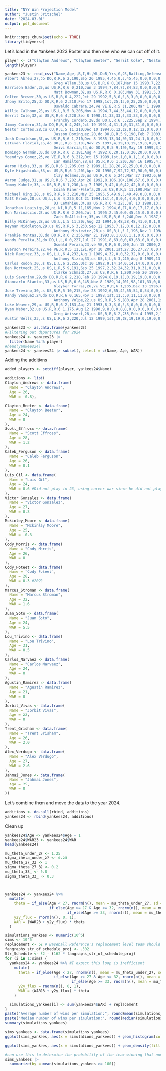 ```yaml
---
title: "NYY Win Projection Model"
author: "Justin Dritschel"
date: "2024-03-01"
output: pdf_document
---
```


```r
knitr::opts_chunk$set(echo = TRUE)
library(tidyverse)
```
Let's load in the Yankees 2023 Roster and then see who we can cut off of it.

```r
player <- c("Clayton Andrews", "Clayton Beeter", "Gerrit Cole", "Nestor Cortes", "Scott Effross", "Caleb Ferguson", "Luis Gil", "Victor Gonzalez", "Yoendrys Gomez", "Ian Hamilton", "Clay Holmes", "Tommy Kahnle", "Jonathan Loaisiga", "Ron Marinaccio", "Mckinley Moore","Cody Morris","Cody Poteet","Nick Ramirez","Carlos Rodon","Clarke Schmidt","Marcus Stroman","Lou Trivino","Luke Weaver","Carlos Narvaez","Agustin Ramirez","Ben Rortvedt","Jose Trevino","Austin Wells","DJ LeMahieu","Oswald Peraza", "Anthony Rizzo", "Gleyber Torres","Jorbit Vivas","Anthony Volpe","Oswaldo Cabrera","Jasson Dominguez","Trent Grisham","Aaron Judge","Everson Pereira","Juan Soto","Alex Verdugo", "Jahmai Jones","Giancarlo Stanton")
length(player)
```


```r
yankees23 <- read_csv("Name,Age,,B,T,Ht,Wt,DoB,Yrs,G,GS,Batting,Defense,P,C,1B,2B,3B,SS,LF,CF,RF,OF,DH,PH,PR,WAR,Salary,,Name-additional
Albert Abreu,27,do DO,R,R,6 2,190,Sep 26 1995,4,45,0,0,45,45,0,0,0,0,0,0,0,0,0,0,0,0,-0.2,$738700,,abreual01
                      Greg Allen,30,us US,B,R,6 0,187,Mar 15 1993,7,22,6,22,19,0,0,0,0,0,0,11,3,5,19,1,1,10,0.0,,,allengr01
Harrison Bader,29,us US,R,R,6 0,210,Jun 3 1994,7,84,76,84,83,0,0,0,0,0,0,0,83,0,83,0,4,0,0.9,,,baderha01
                      Matt Bowman,32,us US,R,R,6 0,185,May 31 1991,5,3,0,0,3,3,0,0,0,0,0,0,0,0,0,0,0,0,-0.2,,,bowmama01
Colten Brewer,30,us US,R,R,6 4,222,Oct 29 1992,5,3,0,0,3,3,0,0,0,0,0,0,0,0,0,0,0,0,0.0,,,breweco01
Jhony Brito,25,do DO,R,R,6 2,210,Feb 17 1998,1st,25,13,0,25,25,0,0,0,0,0,0,0,0,0,0,0,0,0.7,,,britojh01
                      Oswaldo Cabrera,24,ve VE,B,R,5 11,200,Mar 1 1999,2,115,80,115,108,0,0,1,6,15,5,51,1,49,92,3,5,9,-1.5,$742100,,cabreos01
Willie Calhoun,28,us US,L,R,5 8,205,Nov 4 1994,7,44,36,44,12,0,0,0,0,0,0,3,0,9,12,26,7,0,-0.2,,,calhowi01
Gerrit Cole,32,us US,R,R,6 4,220,Sep 8 1990,11,33,33,0,33,33,0,0,0,0,0,0,0,0,0,0,0,0,7.4,$36000000,All-Star,colege01
                      Franchy Cordero,28,do DO,L,R,6 3,225,Sep 2 1994,7,24,19,24,22,0,0,0,0,0,0,4,0,18,22,0,3,0,-0.1,$1000000,,cordefr02
Jimmy Cordero,31,do DO,R,R,6 4,245,Oct 19 1991,4,31,1,0,31,31,0,0,0,0,0,0,0,0,0,0,0,0,0.5,$720000,,cordeji01
Nestor Cortes,28,cu CU,R,L,5 11,210,Dec 10 1994,6,12,12,0,12,12,0,0,0,0,0,0,0,0,0,0,0,0,0.5,$3200000,,cortene01
                      Jasson Dominguez,20,do DO,B,R,5 9,190,Feb 7 2003,1st,8,8,8,8,0,0,0,0,0,0,0,8,0,8,0,0,0,0.2,,,dominja01
Josh Donaldson,37,us US,R,R,6 1,210,Dec 8 1985,13,34,30,33,24,1,0,0,0,23,0,0,0,0,0,7,3,0,0.0,$21750000,,donaljo02
Estevan Florial,25,do DO,L,R,6 1,195,Nov 25 1997,4,19,18,19,19,0,0,0,0,0,0,0,19,0,19,0,0,1,0.0,,,flories01
                      Deivi García,24,do DO,R,R,5 9,190,May 19 1999,3,2,0,0,2,2,0,0,0,0,0,0,0,0,0,0,0,0,0.1,,,garcide01
Domingo Germán,30,do DO,R,R,6 2,181,Aug 4 1992,6,20,19,0,20,20,0,0,0,0,0,0,0,0,0,0,0,0,0.7,$2600000,,germado01
Yoendrys Gomez,23,ve VE,R,R,6 3,212,Oct 15 1999,1st,1,0,0,1,1,0,0,0,0,0,0,0,0,0,0,0,0,0.1,,,gomezyo01
                      Ian Hamilton,28,us US,R,R,6 1,200,Jun 16 1995,4,39,3,0,39,39,0,0,0,0,0,0,0,0,0,0,0,0,1.6,,,hamilia01
Aaron Hicks,33,us US,B,R,6 1,205,Oct 2 1989,11,28,20,28,25,0,0,0,0,0,0,19,7,0,25,2,1,4,-0.5,,,hicksaa01
Kyle Higashioka,33,us US,R,R,6 1,202,Apr 20 1990,7,92,72,92,90,0,90,0,0,0,0,0,0,0,0,2,3,0,-0.3,$1462500,,higasky01
                      Clay Holmes,30,us US,R,R,6 5,245,Mar 27 1993,6,66,0,0,66,66,0,0,0,0,0,0,0,0,0,0,0,0,1.8,$3300000,,holmecl01
Aaron Judge,31,us US,R,R,6 7,282,Apr 26 1992,8,106,104,106,67,0,0,0,0,0,0,0,18,54,67,38,2,0,4.5,$40000000,All-Star,judgeaa01
Tommy Kahnle,33,us US,R,R,6 1,230,Aug 7 1989,9,42,0,0,42,42,0,0,0,0,0,0,0,0,0,0,0,0,1.1,$5750000,,kahnlto01
                      Isiah Kiner-Falefa,28,us US,R,R,5 11,190,Mar 23 1995,6,115,88,113,109,4,0,0,1,31,1,37,41,7,78,0,10,5,0.1,$6000000,,kineris01
Michael King,28,us US,R,R,6 3,210,May 25 1995,5,49,9,0,49,49,0,0,0,0,0,0,0,0,0,0,0,0,3.2,$1300000,,kingmi01
Matt Krook,28,us US,L,L,6 4,225,Oct 21 1994,1st,4,0,0,4,4,0,0,0,0,0,0,0,0,0,0,0,0,-0.4,,,krookma01
                      DJ LeMahieu,34,us US,R,R,6 4,220,Jul 13 1988,13,136,130,136,128,0,0,56,9,69,0,0,0,0,0,4,6,0,1.3,$15000000,,lemahdj01
Jonathan Loaisiga,28,ni NI,R,R,5 11,165,Nov 2 1994,6,17,0,0,17,17,0,0,0,0,0,0,0,0,0,0,0,0,0.4,$2260000,,loaisjo01
Ron Marinaccio,27,us US,R,R,6 2,205,Jul 1 1995,2,45,0,0,45,45,0,0,0,0,0,0,0,0,0,0,0,0,0.4,$739900,,marinro01
                      Zach McAllister,35,us US,R,R,6 6,240,Dec 8 1987,9,7,0,0,7,7,0,0,0,0,0,0,0,0,0,0,0,0,-0.4,,,mcallza01
Billy McKinney,28,us US,L,L,5 11,205,Aug 23 1994,6,48,38,48,41,0,0,1,0,0,0,33,9,10,41,0,7,1,0.2,,,mckinbi01
Keynan Middleton,29,us US,R,R,6 3,230,Sep 12 1993,7,12,0,0,12,12,0,0,0,0,0,0,0,0,0,0,0,0,0.4,,,middlke01
                      Anthony Misiewicz,28,us US,R,L,6 1,196,Nov 1 1994,4,3,0,0,3,3,0,0,0,0,0,0,0,0,0,0,0,0,-0.2,,,misiean01
Frankie Montas,30,do DO,R,R,6 2,255,Mar 21 1993,8,1,0,0,1,1,0,0,0,0,0,0,0,0,0,0,0,0,0.1,$7500000,,montafr02
Wandy Peralta,31,do DO,L,L,6 0,227,Jul 27 1991,8,63,0,0,63,63,0,0,0,0,0,0,0,0,0,0,0,0,1.4,$3350000,,peralwa01
                      Oswald Peraza,23,ve VE,R,R,6 0,200,Jun 15 2000,2,52,48,52,50,0,0,0,10,36,6,0,0,0,0,1,2,2,-0.7,,,perazos02
Everson Pereira,22,ve VE,R,R,5 11,191,Apr 10 2001,1st,27,26,27,27,0,0,0,0,0,0,27,0,0,27,0,0,0,-0.6,,,pereiev01
Nick Ramirez,33,us US,L,L,6 4,232,Aug 1 1989,4,32,0,0,32,32,0,0,0,0,0,0,0,0,0,0,0,0,0.9,,,ramirni01
                      Anthony Rizzo,33,us US,L,L,6 3,240,Aug 8 1989,13,99,99,99,92,0,0,92,0,0,0,0,0,0,0,7,0,0,0.5,$17000000,,rizzoan01
Carlos Rodon,30,us US,L,L,6 2,255,Dec 10 1992,9,14,14,0,14,14,0,0,0,0,0,0,0,0,0,0,0,0,-0.9,$22833333,,rodonca01
Ben Rortvedt,25,us US,L,R,5 9,191,Sep 25 1997,2,32,24,32,31,0,31,0,0,0,0,0,0,0,0,1,1,1,-0.2,,,rortvbe01
                      Clarke Schmidt,27,us US,R,R,6 1,200,Feb 20 1996,4,33,32,0,33,33,0,0,0,0,0,0,0,0,0,0,0,0,0.7,$740475,,schmicl01
Luis Severino,29,do DO,R,R,6 2,218,Feb 20 1994,8,19,18,0,19,19,0,0,0,0,0,0,0,0,0,0,0,0,-1.5,$15000000,,severlu01
Giancarlo Stanton,33,us US,R,R,6 6,245,Nov 8 1989,14,101,98,101,33,0,0,0,0,0,0,2,0,31,33,65,3,0,-0.8,$32000000,,stantmi03
                      Gleyber Torres,26,ve VE,R,R,6 1,205,Dec 13 1996,6,158,153,158,145,0,0,0,145,0,0,0,0,0,0,12,4,1,2.9,$9950000,,torregl01
Jose Trevino,30,us US,R,R,5 10,215,Nov 28 1992,6,55,49,55,54,0,54,0,0,0,0,0,0,0,0,0,1,0,0.5,$2360000,,trevijo01
Randy Vásquez,24,do DO,R,R,6 0,165,Nov 3 1998,1st,11,5,0,11,11,0,0,0,0,0,0,0,0,0,0,0,0,1.0,,,vasqura02
                      Anthony Volpe,22,us US,R,R,5 9,180,Apr 28 2001,1st,159,150,159,157,0,0,0,0,0,157,0,0,0,0,0,5,1,3.3,$720000,,volpean01
Luke Weaver,29,us US,R,R,6 2,183,Aug 21 1993,8,3,3,0,3,3,0,0,0,0,0,0,0,0,0,0,0,0,0.3,,,weavelu01
Ryan Weber,32,us US,R,R,6 1,175,Aug 12 1990,9,8,0,0,8,8,0,0,0,0,0,0,0,0,0,0,0,0,0.4,,,weberry01
                      Greg Weissert,28,us US,R,R,6 2,235,Feb 4 1995,2,17,0,0,17,17,0,0,0,0,0,0,0,0,0,0,0,0,0.2,,,weissgr01
Austin Wells,23,us US,L,R,6 2,220,Jul 12 1999,1st,19,18,19,19,0,19,0,0,0,0,0,0,0,0,0,1,0,0.1,,,wellsau01")
```
```r
yankees23 <- as.data.frame(yankees23)
#Filtering out departures for 2024
yankees24 <- yankees23 |>
  filter(Name %in% player)
#head(yankees24)
yankees24 <- yankees24 |> subset(, select = c(Name, Age, WAR))
```
Adding the additions

```r
added_players <- setdiff(player, yankees24$Name)

additions <- list(
Clayton_Andrews <- data.frame(
  Name = "Clayton Andrews",
  Age = 26,
  WAR = -0.8),

Clayton_Beeter <- data.frame(
  Name = "Clayton Beeter",
  Age = 24,
  WAR = 0
),
Scott_Effross <- data.frame(
  Name = "Scott Effross",
  Age = 28,
  WAR = 1.2
),
Caleb_Ferguson <- data.frame(
  Name = "Caleb Ferguson",
  Age = 26,
  WAR = 0.1
),
Luis_Gil <- data.frame(
  Name = "Luis Gil",
  Age = 24,
  WAR = 0.6 #Did not play in 23, using career war since he did not play much in 22 either.
),
Victor_Gonzalez <- data.frame(
  Name = "Victor Gonzalez",
  Age = 27,
  WAR = 0.3
),
Mckinley_Moore <- data.frame(
  Name = "Mckinley Moore",
  Age = 25,
  WAR = -0.3
),
Cody_Morris <- data.frame(
  Name = "Cody Morris",
  Age = 26,
  WAR = 0
),
Cody_Poteet <- data.frame(
  Name = "Cody Poteet",
  Age = 28,
  WAR = 0.3 #2022
),
Marcus_Stroman <- data.frame(
  Name = "Marcus Stroman",
  Age = 32,
  WAR = 1.6
),
Juan_Soto <- data.frame(
  Name = "Juan Soto",
  Age = 24,
  WAR = 5.5
),
Lou_Trivino <- data.frame(
  Name = "Lou Trivino",
  Age = 31,
  WAR = 0.5
),
Carlos_Narvaez <- data.frame(
  Name = "Carlos Narvaez",
  Age = 24,
  WAR = 0
),
Agustin_Ramirez <- data.frame(
  Name = "Agustin Ramirez",
  Age = 21,
  WAR = 0
),
Jorbit_Vivas <- data.frame(
  Name = "Jorbit Vivas",
  Age = 22,
  WAR = 0
),
Trent_Grisham <- data.frame(
  Name = "Trent Grisham",
  Age = 26,
  WAR = 2.0
),
Alex_Verdugo <- data.frame(
  Name = "Alex Verdugo",
  Age = 27,
  WAR = 2.6
),
Jahmai_Jones <- data.frame(
  Name = "Jahmai Jones",
  Age = 25,
  WAR = 0
))

```
Let's combine them and move the data to the year 2024.

```r
additions <- do.call(rbind, additions)
yankees24 <- rbind(yankees24, additions)
```
Clean up

```r
yankees24$Age <- yankees24$Age + 1
yankees24$WAR23 <- yankees24$WAR
head(yankees24)
```
```r
mu_theta_under_27 <- 1.25
sigma_theta_under_27 <- 0.25
mu_theta_27_32 <- 1
sigma_theta_27_32 <- 0.2
mu_theta_33_ <- 0.8
sigma_theta_33_ <- 0.3



yankees24 <- yankees24 %>%
  mutate(
    theta = if_else(Age < 27, rnorm(n(), mean = mu_theta_under_27, sd = sigma_theta_under_27),
                    if_else(Age >= 27 & Age <= 32, rnorm(n(), mean = mu_theta_27_32, sd = sigma_theta_27_32),
                            if_else(Age >= 33, rnorm(n(), mean = mu_theta_33_, sd = sigma_theta_33_), 0))),
    y2y_flux = rnorm(n(), 0, 1),
    WAR = (WAR23 + y2y_flux) * theta
  )

```



```r
simulations_yankees <- numeric(10^5)
sims <- 10^5
replacement <- 52 # Baseball Reference's replacement level team should win approximately 52 games
fangraphs_str_of_schedule_proj <- .502
Str_Schedule <- 82 - (162 * fangraphs_str_of_schedule_proj)
for (i in 1:sims) {
  yankees24 <- yankees24 %>% #I expect this loop is inefficient
    mutate(
      theta = if_else(Age < 27, rnorm(n(), mean = mu_theta_under_27, sd = sigma_theta_under_27),
                      if_else(Age >= 27 & Age <= 32, rnorm(n(), mean = mu_theta_27_32, sd = sigma_theta_27_32),
                              if_else(Age >= 33, rnorm(n(), mean = mu_theta_33_, sd = sigma_theta_33_), 0))),
      y2y_flux = rnorm(n(), 0, 1),
      WAR = (WAR23 + y2y_flux) * theta
    )
  
  simulations_yankees[i] <- sum(yankees24$WAR) + replacement
}
paste("Average number of wins per simulation:", round(mean(simulations_yankees)))
paste("Median number of wins per simulation:", round(median(simulations_yankees)))
summary(simulations_yankees)
```
```r
sims_yankees <- data.frame(simulations_yankees)
ggplot(sims_yankees, aes(x = simulations_yankees)) + geom_histogram(color = 'white', fill = "navy") + labs(title = "Distribution of 2024 Yankees wins after 100000 simulations", x = "Wins")

ggplot(sims_yankees, aes(x = simulations_yankees)) + geom_density(fill = 'navy', alpha = 0.3)
```
```r
#can use this to determine the probability of the team winning that number of games, for example, 100 here.
sims_yankees |>
  summarize(by = mean(simulations_yankees >= 100))
```


























